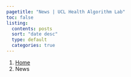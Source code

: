 ```yaml
---
pagetitle: "News | UCL Health Algorithm Lab"
toc: false
listing:
  contents: posts
  sort: "date desc"
  type: default
  categories: true
---
```


```{=html}
<nav aria-label="breadcrumb">
  <ol class="breadcrumb">
    <li class="breadcrumb-item"><a href="index.html">Home</a></li>
    <li class="breadcrumb-item active" aria-current="page">News</li>
  </ol>
</nav>
```
